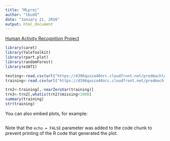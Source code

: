 ```yaml
---
title: "MLproj"
author: "tbudd"
date: "January 21, 2016"
output: html_document
---
```


[Human Activity Recognition Project](http://groupware.les.inf.puc-rio.br/har)

```r
library(caret)
library(YaleToolkit)
library(rpart.plot)
library(randomForest)
library(e1071)

testing<-read.csv(url("https://d396qusza40orc.cloudfront.net/predmachlearn/pml-testing.csv"))
training<-read.csv(url("https://d396qusza40orc.cloudfront.net/predmachlearn/pml-training.csv"))

trn2<-training[,-nearZeroVar(training)]
trn3<-trn2[,whatis(trn2)$missing<1000]
summary(training)
str(training)
```

You can also embed plots, for example:

```r

```

Note that the `echo = FALSE` parameter was added to the code chunk to prevent printing of the R code that generated the plot.
